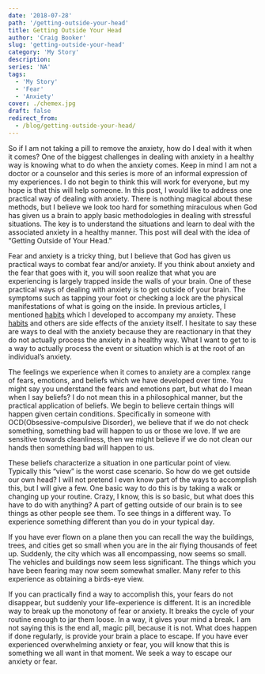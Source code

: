 ```yaml
---
date: '2018-07-28'
path: '/getting-outside-your-head'
title: Getting Outside Your Head
author: 'Craig Booker'
slug: 'getting-outside-your-head'
category: 'My Story'
description:
series: 'NA'
tags:
  - 'My Story'
  - 'Fear'
  - 'Anxiety'
cover: ./chemex.jpg
draft: false
redirect_from:
  - /blog/getting-outside-your-head/
---
```


So if I am not taking a pill to remove the anxiety, how do I deal with it when it comes? One of the biggest challenges in dealing with anxiety in a healthy way is knowing what to do when the anxiety comes. Keep in mind I am not a doctor or a counselor and this series is more of an informal expression of my experiences. I do not begin to think this will work for everyone, but my hope is that this will help someone. In this post, I would like to address one practical way of dealing with anxiety. There is nothing magical about these methods, but I believe we look too hard for something miraculous when God has given us a brain to apply basic methodologies in dealing with stressful situations. The key is to understand the situations and learn to deal with the associated anxiety in a healthy manner. This post will deal with the idea of “Getting Outside of Your Head.”

Fear and anxiety is a tricky thing, but I believe that God has given us practical ways to combat fear and/or anxiety. If you think about anxiety and the fear that goes with it, you will soon realize that what you are experiencing is largely trapped inside the walls of your brain. One of these practical ways of dealing with anxiety is to get outside of your brain. The symptoms such as tapping your foot or checking a lock are the physical manifestations of what is going on the inside. In previous articles, I mentioned [habits](https://craigbooker.com/the-gold-standard) which I developed to accompany my anxiety. These [habits](https://craigbooker.com/the-gold-standard) and others are side effects of the anxiety itself. I hesitate to say these are ways to deal with the anxiety because they are reactionary in that they do not actually process the anxiety in a healthy way. What I want to get to is a way to actually process the event or situation which is at the root of an individual’s anxiety.

The feelings we experience when it comes to anxiety are a complex range of fears, emotions, and beliefs which we have developed over time. You might say you understand the fears and emotions part, but what do I mean when I say beliefs? I do not mean this in a philosophical manner, but the practical application of beliefs. We begin to believe certain things will happen given certain conditions. Specifically in someone with OCD(Obsessive-compulsive Disorder), we believe that if we do not check something, something bad will happen to us or those we love. If we are sensitive towards cleanliness, then we might believe if we do not clean our hands then something bad will happen to us.

These beliefs characterize a situation in one particular point of view. Typically this “view” is the worst case scenario. So how do we get outside our own head? I will not pretend I even know part of the ways to accomplish this, but I will give a few. One basic way to do this is by taking a walk or changing up your routine. Crazy, I know, this is so basic, but what does this have to do with anything? A part of getting outside of our brain is to see things as other people see them. To see things in a different way. To experience something different than you do in your typical day.

If you have ever flown on a plane then you can recall the way the buildings, trees, and cities get so small when you are in the air flying thousands of feet up. Suddenly, the city which was all encompassing, now seems so small. The vehicles and buildings now seem less significant. The things which you have been fearing may now seem somewhat smaller. Many refer to this experience as obtaining a birds-eye view.

If you can practically find a way to accomplish this, your fears do not disappear, but suddenly your life-experience is different. It is an incredible way to break up the monotony of fear or anxiety. It breaks the cycle of your routine enough to jar them loose. In a way, it gives your mind a break. I am not saying this is the end all, magic pill, because it is not. What does happen if done regularly, is provide your brain a place to escape. If you have ever experienced overwhelming anxiety or fear, you will know that this is something we all want in that moment. We seek a way to escape our anxiety or fear.
